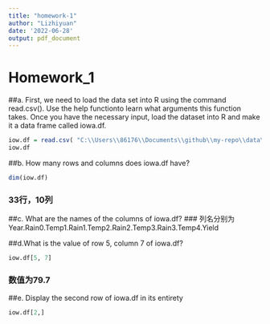 ```yaml
---
title: "homework-1"
author: "Lizhiyuan"
date: '2022-06-28'
output: pdf_document
---
```

# Homework_1

##a. First, we need to load the data set into R using the command read.csv(). Use the help functionto learn what arguments this function takes. Once you have the necessary input, load the dataset into R and make it a data frame called iowa.df.

```r
iow.df = read.csv( "C:\\Users\\86176\\Documents\\github\\my-repo\\data\\iowa.csv",sep = ";")
iow.df
```
##b. How many rows and columns does iowa.df have?
```r
dim(iow.df)
```

### 33行，10列

##c. What are the names of the columns of iowa.df?
### 列名分别为Year.Rain0.Temp1.Rain1.Temp2.Rain2.Temp3.Rain3.Temp4.Yield

##d.What is the value of row 5, column 7 of iowa.df?
```r
iow.df[5, 7]
```
### 数值为79.7

##e. Display the second row of iowa.df in its entirety
```r
iow.df[2,]
```


